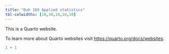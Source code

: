 ```yaml
---
title: "Duh 165 Applied statistics"
tbl-colwidths: [10,30,10,10,10]
---
```


This is a Quarto website.

To learn more about Quarto websites visit <https://quarto.org/docs/websites>.

```r
1 + 1
```
